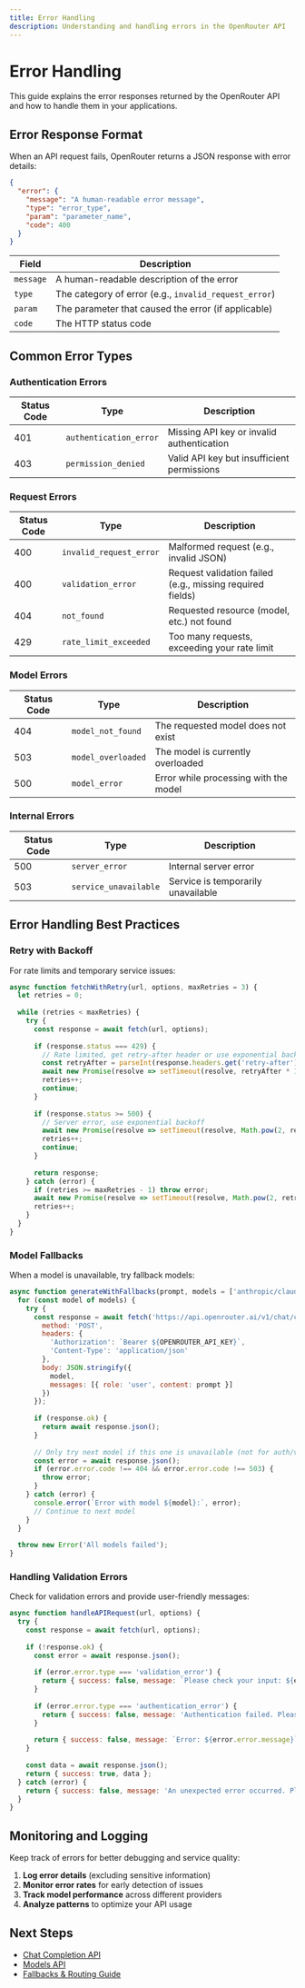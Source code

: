 ```yaml
---
title: Error Handling
description: Understanding and handling errors in the OpenRouter API
---
```


# Error Handling

This guide explains the error responses returned by the OpenRouter API and how to handle them in your applications.

## Error Response Format

When an API request fails, OpenRouter returns a JSON response with error details:

```json
{
  "error": {
    "message": "A human-readable error message",
    "type": "error_type",
    "param": "parameter_name",
    "code": 400
  }
}
```

| Field | Description |
|-------|-------------|
| `message` | A human-readable description of the error |
| `type` | The category of error (e.g., `invalid_request_error`) |
| `param` | The parameter that caused the error (if applicable) |
| `code` | The HTTP status code |

## Common Error Types

### Authentication Errors

| Status Code | Type | Description |
|-------------|------|-------------|
| 401 | `authentication_error` | Missing API key or invalid authentication |
| 403 | `permission_denied` | Valid API key but insufficient permissions |

### Request Errors

| Status Code | Type | Description |
|-------------|------|-------------|
| 400 | `invalid_request_error` | Malformed request (e.g., invalid JSON) |
| 400 | `validation_error` | Request validation failed (e.g., missing required fields) |
| 404 | `not_found` | Requested resource (model, etc.) not found |
| 429 | `rate_limit_exceeded` | Too many requests, exceeding your rate limit |

### Model Errors

| Status Code | Type | Description |
|-------------|------|-------------|
| 404 | `model_not_found` | The requested model does not exist |
| 503 | `model_overloaded` | The model is currently overloaded |
| 500 | `model_error` | Error while processing with the model |

### Internal Errors

| Status Code | Type | Description |
|-------------|------|-------------|
| 500 | `server_error` | Internal server error |
| 503 | `service_unavailable` | Service is temporarily unavailable |

## Error Handling Best Practices

### Retry with Backoff

For rate limits and temporary service issues:

```javascript
async function fetchWithRetry(url, options, maxRetries = 3) {
  let retries = 0;
  
  while (retries < maxRetries) {
    try {
      const response = await fetch(url, options);
      
      if (response.status === 429) {
        // Rate limited, get retry-after header or use exponential backoff
        const retryAfter = parseInt(response.headers.get('retry-after') || '1');
        await new Promise(resolve => setTimeout(resolve, retryAfter * 1000));
        retries++;
        continue;
      }
      
      if (response.status >= 500) {
        // Server error, use exponential backoff
        await new Promise(resolve => setTimeout(resolve, Math.pow(2, retries) * 1000));
        retries++;
        continue;
      }
      
      return response;
    } catch (error) {
      if (retries >= maxRetries - 1) throw error;
      await new Promise(resolve => setTimeout(resolve, Math.pow(2, retries) * 1000));
      retries++;
    }
  }
}
```

### Model Fallbacks

When a model is unavailable, try fallback models:

```javascript
async function generateWithFallbacks(prompt, models = ['anthropic/claude-3-opus', 'openai/gpt-4o', 'openai/gpt-3.5-turbo']) {
  for (const model of models) {
    try {
      const response = await fetch('https://api.openrouter.ai/v1/chat/completions', {
        method: 'POST',
        headers: {
          'Authorization': `Bearer ${OPENROUTER_API_KEY}`,
          'Content-Type': 'application/json'
        },
        body: JSON.stringify({
          model,
          messages: [{ role: 'user', content: prompt }]
        })
      });
      
      if (response.ok) {
        return await response.json();
      }
      
      // Only try next model if this one is unavailable (not for auth/validation errors)
      const error = await response.json();
      if (error.error.code !== 404 && error.error.code !== 503) {
        throw error;
      }
    } catch (error) {
      console.error(`Error with model ${model}:`, error);
      // Continue to next model
    }
  }
  
  throw new Error('All models failed');
}
```

### Handling Validation Errors

Check for validation errors and provide user-friendly messages:

```javascript
async function handleAPIRequest(url, options) {
  try {
    const response = await fetch(url, options);
    
    if (!response.ok) {
      const error = await response.json();
      
      if (error.error.type === 'validation_error') {
        return { success: false, message: `Please check your input: ${error.error.message}` };
      }
      
      if (error.error.type === 'authentication_error') {
        return { success: false, message: 'Authentication failed. Please check your API key.' };
      }
      
      return { success: false, message: `Error: ${error.error.message}` };
    }
    
    const data = await response.json();
    return { success: true, data };
  } catch (error) {
    return { success: false, message: 'An unexpected error occurred. Please try again.' };
  }
}
```

## Monitoring and Logging

Keep track of errors for better debugging and service quality:

1. **Log error details** (excluding sensitive information)
2. **Monitor error rates** for early detection of issues
3. **Track model performance** across different providers
4. **Analyze patterns** to optimize your API usage

## Next Steps

- [Chat Completion API](/docs/api/chat-completion)
- [Models API](/docs/api/models)
- [Fallbacks & Routing Guide](/docs/guides/fallbacks-routing)
